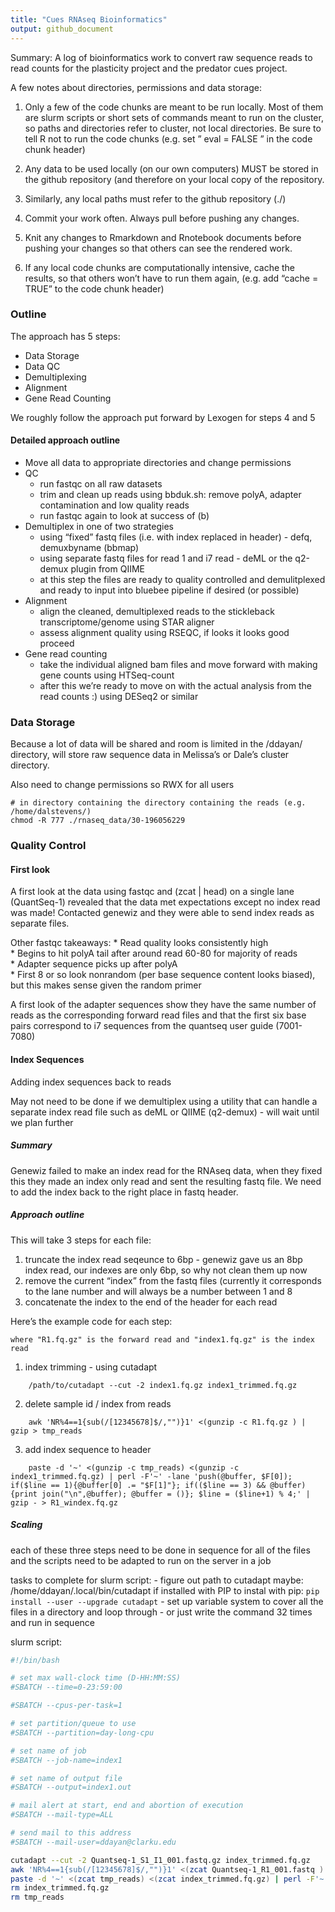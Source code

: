 ```yaml
---
title: "Cues RNAseq Bioinformatics"
output: github_document
---
```


Summary: A log of bioinformatics work to convert raw sequence reads to read counts for the plasticity project and the predator cues project.

A few notes about directories, permissions and data storage:  

1. Only a few of the code chunks are meant to be run locally. Most of them are slurm scripts or short sets of commands meant to run on the cluster, so paths and directories refer to cluster, not local directories. Be sure to tell R not to run the code chunks (e.g. set " eval = FALSE " in the code chunk header)  

2. Any data to be used locally (on our own computers) MUST be stored in the github repository (and therefore on your local copy of the repository.  

3. Similarly, any local paths must refer to the github repository (./)

4. Commit your work often. Always pull before pushing any changes.

5. Knit any changes to Rmarkdown and Rnotebook documents before pushing your changes so that others can see the rendered work.

6. If any local code chunks are computationally intensive, cache the results, so that others won't have to run them again, (e.g. add "cache = TRUE" to the code chunk header)


### Outline 

The approach has 5 steps: 

* Data Storage 
* Data QC  
* Demultiplexing
* Alignment  
* Gene Read Counting

We roughly follow the approach put forward by Lexogen for steps 4 and 5

#### Detailed approach outline

* Move all data to appropriate directories and change permissions  
* QC  
    * run fastqc on all raw datasets  
    * trim and clean up reads using bbduk.sh: remove polyA, adapter contamination and low quality reads  
    * run fastqc again to look at success of (b)  
* Demultiplex in one of two strategies  
    * using "fixed" fastq files (i.e. with index replaced in header) - defq, demuxbyname (bbmap)  
    * using separate fastq files for read 1 and i7 read - deML or the q2-demux plugin from QIIME  
    * at this step the files are ready to quality controlled and demulitplexed and ready to input into bluebee pipeline if desired (or possible)  
* Alignment
    * align the cleaned, demultiplexed reads to the stickleback transcriptome/genome using STAR aligner
    * assess alignment quality using RSEQC, if looks it looks good proceed
* Gene read counting  
    * take the individual aligned bam files and move forward with making gene counts using HTSeq-count
    * after this we're ready to move on with the actual analysis from the read counts :) using DESeq2 or similar
    


### Data Storage

Because a lot of data will be shared and room is limited in the /ddayan/ directory, will store raw sequence data in Melissa's or Dale's cluster directory.

Also need to change permissions so RWX for all users

```
# in directory containing the directory containing the reads (e.g. /home/dalstevens/)
chmod -R 777 ./rnaseq_data/30-196056229
```

### Quality Control
#### First look

A first look at the data using fastqc and (zcat | head) on a single lane (QuantSeq-1) revealed that the data met expectations except no index read was made! Contacted genewiz and they were able to send index reads as separate files.

Other fastqc takeaways:
* Read quality looks consistently high  
* Begins to hit polyA tail after around read 60-80 for majority of reads  
* Adapter sequence picks up after polyA  
* First 8 or so look nonrandom (per base sequence content looks biased), but this makes sense given the random primer

A first look of the adapter sequences show they have the same number of reads as the corresponding forward read files and that the first six base pairs correspond to i7 sequences from the quantseq user guide (7001-7080)

#### Index Sequences

Adding index sequences back to reads

May not need to be done if we demultiplex using a utility that can handle a separate index read file such as deML or QIIME (q2-demux) - will wait until we plan further


##### Summary
Genewiz failed to make an index read for the RNAseq data, when they fixed this they made an index only read and sent the resulting fastq file. We need to add the index back to the right place in fastq header.

##### Approach outline

This will take 3 steps for each file:

(1) truncate the index read seqeunce to 6bp - genewiz gave us an 8bp index read, our indexes are only 6bp, so why not clean them up now
(2) remove the current "index" from the fastq files (currently it corresponds to the lane number and will always be a number between 1 and 8
(3) concatenate the index to the end of the header for each read

Here's the example code for each step:

	where "R1.fq.gz" is the forward read and "index1.fq.gz" is the index read

(1) index trimming - using cutadapt
```
	/path/to/cutadapt --cut -2 index1.fq.gz index1_trimmed.fq.gz
```	
(2) delete sample id / index from reads
```
	awk 'NR%4==1{sub(/[12345678]$/,"")}1' <(gunzip -c R1.fq.gz ) | gzip > tmp_reads
```
(3) add index sequence to header 
```
	paste -d '~' <(gunzip -c tmp_reads) <(gunzip -c index1_trimmed.fq.gz) | perl -F'~' -lane 'push(@buffer, $F[0]); if($line == 1){@buffer[0] .= "$F[1]"}; if(($line == 3) && @buffer){print join("\n",@buffer); @buffer = ()}; $line = ($line+1) % 4;' | gzip - > R1_windex.fq.gz
```

##### Scaling

each of these three steps need to be done in sequence for all of the files and the scripts need to be adapted to run on the server in a job

tasks to complete for slurm script: 
- figure out path to cutadapt
	maybe: /home/ddayan/.local/bin/cutadapt if installed with PIP
	to instal with pip:
	```
	pip install --user --upgrade cutadapt
	```
- set up variable system to cover all the files in a directory and loop through
- or just write the command 32 times and run in sequence

slurm script:
```bash

#!/bin/bash

# set max wall-clock time (D-HH:MM:SS)
#SBATCH --time=0-23:59:00

#SBATCH --cpus-per-task=1

# set partition/queue to use
#SBATCH --partition=day-long-cpu

# set name of job
#SBATCH --job-name=index1

# set name of output file
#SBATCH --output=index1.out

# mail alert at start, end and abortion of execution
#SBATCH --mail-type=ALL

# send mail to this address
#SBATCH --mail-user=ddayan@clarku.edu

cutadapt --cut -2 Quantseq-1_S1_I1_001.fastq.gz index_trimmed.fq.gz
awk 'NR%4==1{sub(/[12345678]$/,"")}1' <(zcat Quantseq-1_R1_001.fastq ) | gzip > tmp_reads
paste -d '~' <(zcat tmp_reads) <(zcat index_trimmed.fq.gz) | perl -F'~' -lane 'push(@buffer, $F[0]); if($line == 1){@buffer[0] .= "$F[1]"}; if(($line == 3) && @buffer){print join("\n",@buffer); @buffer = ()}; $line = ($line+1) % 4;' | gzip - > Quantseq-1_w_index.fq.gz
rm index_trimmed.fq.gz
rm tmp_reads


```


